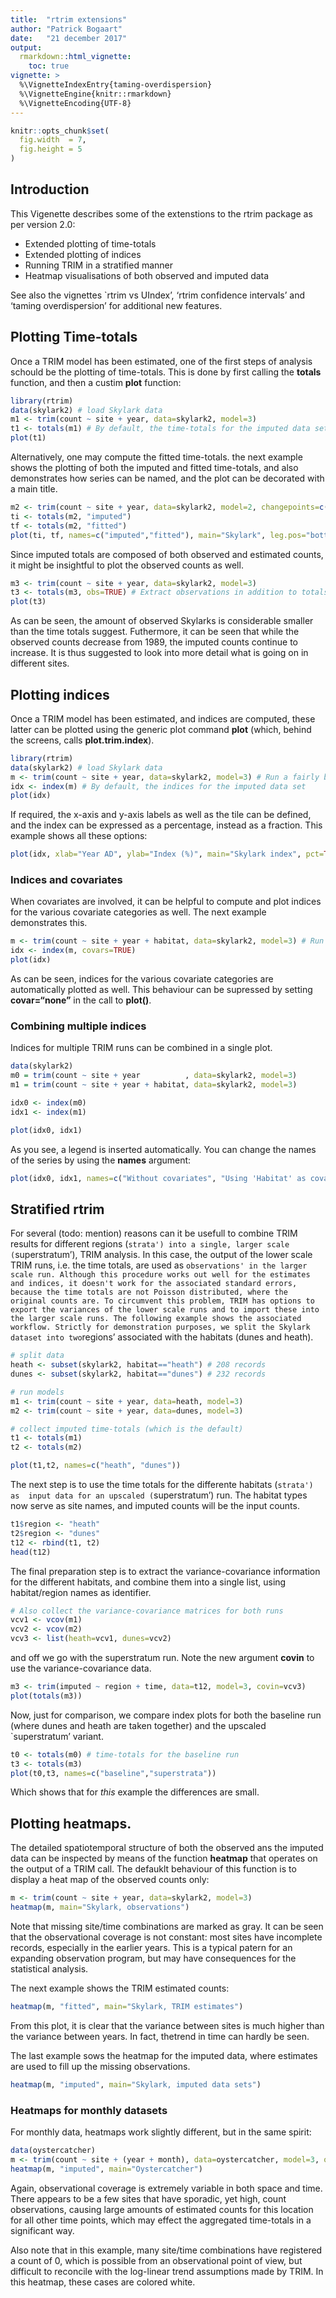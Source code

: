 ```yaml
---
title:  "rtrim extensions"
author: "Patrick Bogaart"
date:   "21 december 2017"
output: 
  rmarkdown::html_vignette:
    toc: true
vignette: >
  %\VignetteIndexEntry{taming-overdispersion}
  %\VignetteEngine{knitr::rmarkdown}
  %\VignetteEncoding{UTF-8}
---
```


```r
knitr::opts_chunk$set(
  fig.width  = 7,
  fig.height = 5
)
```

## Introduction

This Vigenette describes some of the extenstions to the rtrim package as per version 2.0:

* Extended plotting of time-totals
* Extended plotting of indices
* Running TRIM in a stratified manner
* Heatmap visualisations of both observed and imputed data

See also the vignettes `rtrim vs UIndex', 'rtrim confidence intervals' and 'taming overdispersion' for additional new features.

## Plotting Time-totals

Once a TRIM model has been estimated, one of the first steps of analysis schould be the plotting of time-totals.
This is done by first calling the **totals** function, and then a custim **plot** function:

```r
library(rtrim)
data(skylark2) # load Skylark data
m1 <- trim(count ~ site + year, data=skylark2, model=3)
t1 <- totals(m1) # By default, the time-totals for the imputed data set
plot(t1)
```

Alternatively, one may compute the fitted time-totals. the next example shows the plotting of both the imputed and fitted time-totals, and also demonstrates how series can be named, and the plot can be decorated with a main title.

```r
m2 <- trim(count ~ site + year, data=skylark2, model=2, changepoints=c(1,2))
ti <- totals(m2, "imputed")
tf <- totals(m2, "fitted")
plot(ti, tf, names=c("imputed","fitted"), main="Skylark", leg.pos="bottomright")
```

Since imputed totals are composed of both observed and estimated counts, it might be insightful to plot the observed counts as well.
```r
m3 <- trim(count ~ site + year, data=skylark2, model=3)
t3 <- totals(m3, obs=TRUE) # Extract observations in addition to totals
plot(t3)
```

As can be seen, the amount of observed Skylarks is considerable smaller than the time totals suggest.
Futhermore, it can be seen that while the observed counts decrease from 1989, the imputed counts continue to increase.
It is thus suggested to look into more detail what is going on in different sites.


## Plotting indices

Once a TRIM model has been estimated, and indices are computed, these latter can be plotted using the generic plot command **plot** (which, behind the screens, calls **plot.trim.index**).

```r
library(rtrim)
data(skylark2) # load Skylark data
m <- trim(count ~ site + year, data=skylark2, model=3) # Run a fairly basic TRIM model
idx <- index(m) # By default, the indices for the imputed data set
plot(idx)
```

If required, the x-axis and y-axis labels as well as the tile can be defined,
and the index can be expressed as a percentage, instead as a fraction.
This example shows all these options:
```r
plot(idx, xlab="Year AD", ylab="Index (%)", main="Skylark index", pct=TRUE)
```

### Indices and covariates

When covariates are involved, it can be helpful to compute and plot indices for the various covariate categories as well.
The next example demonstrates this.

```r
m <- trim(count ~ site + year + habitat, data=skylark2, model=3) # Run a fairly basic TRIM model
idx <- index(m, covars=TRUE)
plot(idx)
```

As can be seen, indices for the various covariate categories are automatically plotted as well. This behaviour can be supressed by setting **covar="none"** in the call to **plot()**.

### Combining multiple indices

Indices for multiple TRIM runs can be combined in a single plot.

```r
data(skylark2)
m0 = trim(count ~ site + year          , data=skylark2, model=3)
m1 = trim(count ~ site + year + habitat, data=skylark2, model=3)

idx0 <- index(m0)
idx1 <- index(m1)

plot(idx0, idx1)
```
As you see, a legend is inserted automatically. You can change the names of the series by using the **names** argument:
```r
plot(idx0, idx1, names=c("Without covariates", "Using 'Habitat' as covariate"))
```


## Stratified rtrim

For several (todo: mention) reasons can it be usefull to combine TRIM results for different regions (`strata') into a single, larger scale (`superstratum'), TRIM analysis.
In this case, the output of the lower scale TRIM runs, i.e. the time totals, are used as `observations' in the larger scale run.
Although this procedure works out well for the estimates and indices, it doesn't work for the associated standard errors, because the time totals are not Poisson distributed, where the original counts are. To circumvent this problem, TRIM has options to export the variances of the lower scale runs and to import these into the larger scale runs.
The following example shows the associated workflow. Strictly for demonstration purposes, we split the Skylark dataset into two `regions' associated with the habitats (dunes and heath).

```r
# split data
heath <- subset(skylark2, habitat=="heath") # 208 records
dunes <- subset(skylark2, habitat=="dunes") # 232 records

# run models
m1 <- trim(count ~ site + year, data=heath, model=3)
m2 <- trim(count ~ site + year, data=dunes, model=3)

# collect imputed time-totals (which is the default)
t1 <- totals(m1)
t2 <- totals(m2)

plot(t1,t2, names=c("heath", "dunes"))
```

The next step is to use the time totals for the differente habitats (`strata') as  input data for an upscaled (`superstratum') run. The habitat types now serve as site names, and imputed counts will be the input counts.
```r
t1$region <- "heath"
t2$region <- "dunes"
t12 <- rbind(t1, t2)
head(t12)
```

The final preparation step is to extract the variance-covariance information for the different habitats, and combine them into a single list, using habitat/region names as identifier.
```r
# Also collect the variance-covariance matrices for both runs
vcv1 <- vcov(m1)
vcv2 <- vcov(m2)
vcv3 <- list(heath=vcv1, dunes=vcv2)
```

and off we go with the superstratum run. Note the new argument **covin** to use the variance-covariance data.
```r
m3 <- trim(imputed ~ region + time, data=t12, model=3, covin=vcv3)
plot(totals(m3))
```

Now, just for comparison, we compare index plots for both the baseline run (where dunes and heath are taken together) and the upscaled `superstratum' variant.
```r
t0 <- totals(m0) # time-totals for the baseline run
t3 <- totals(m3)
plot(t0,t3, names=c("baseline","superstrata"))
```

Which shows that for *this* example the differences are small.

## Plotting heatmaps.

The detailed spatiotemporal structure of both the observed ans the imputed data can be inspected by means of the function **heatmap** that operates on the output of a TRIM call. The defauklt behaviour of this function is to display a heat map of the observed counts only:

```r
m <- trim(count ~ site + year, data=skylark2, model=3)
heatmap(m, main="Skylark, observations")
```
Note that missing site/time combinations are marked as gray. It can be seen that the observational coverage is not constant: most sites have incomplete records, especially in the earlier years. This is a typical patern for an expanding observation program, but may have consequences for the statistical analysis.

The next example shows the TRIM estimated counts:
```r
heatmap(m, "fitted", main="Skylark, TRIM estimates")
```
From this plot, it is clear that the variance between sites is much higher than the variance between years.
In fact, thetrend in time can hardly be seen.

The last example sows the heatmap for the imputed data, where estimates are used to fill up the missing observations.
```r
heatmap(m, "imputed", main="Skylark, imputed data sets")
```

### Heatmaps for monthly datasets

For monthly data, heatmaps work slightly different, but in the same spirit:

```r
data(oystercatcher)
m <- trim(count ~ site + (year + month), data=oystercatcher, model=3, overdisp=TRUE)
heatmap(m, "imputed", main="Oystercatcher")
```

Again, observational coverage is extremely variable in both space and time.
There appears to be a few sites that have sporadic, yet high, count observations, causing large amounts of estimated counts for this location for all other time points, which may effect the aggregated time-totals in a significant way.

Also note that in this example, many site/time combinations have registered a count of 0, which is possible from an observational point of view, but difficult to reconcile with the log-linear trend assumptions made by TRIM. In this heatmap, these cases are colored white.